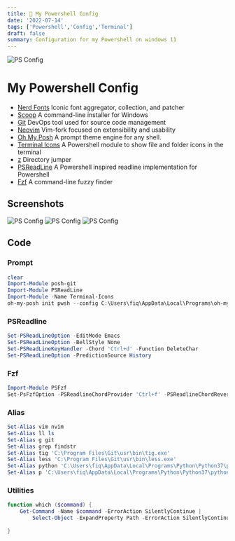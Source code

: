 ```yaml
---
title: 🚀 My Powershell Config
date: '2022-07-14'
tags: ['Powershell','Config','Terminal']
draft: false
summary: Configuration for my Powershell on windows 11
---
```


<img className="inline" src="https://github.com/fiqgant/My-Powershell-Config/raw/main/Images/SS_1.png" alt="PS Config" />

# My Powershell Config
- [Nerd Fonts](https://www.nerdfonts.com/) Iconic font aggregator, collection, and patcher
- [Scoop](https://scoop.sh/) A command-line installer for Windows
- [Git](https://git-scm.com/) DevOps tool used for source code management
- [Neovim](https://github.com/neovim/neovim) Vim-fork focused on extensibility and usability
- [Oh My Posh](https://ohmyposh.dev/docs) A prompt theme engine for any shell.
- [Terminal Icons](https://github.com/devblackops/Terminal-Icons) A Powershell module to show file and folder icons in the terminal
- [z](https://github.com/rupa/z) Directory jumper
- [PSReadLine](https://github.com/Powershell/PSReadLine) A Powershell inspired readline implementation for Powershell
- [Fzf](https://github.com/junegunn/fzf) A command-line fuzzy finder


## Screenshots
<img className="inline" src="https://github.com/fiqgant/My-Powershell-Config/raw/main/Images/SS_1.png" alt="PS Config" />

<img className="inline" src="https://github.com/fiqgant/My-Powershell-Config/raw/main/Images/SS_2-.png" alt="PS Config" />

<img className="inline" src="https://github.com/fiqgant/My-Powershell-Config/raw/main/Images/SS_3.png" alt="PS Config" />


## Code

### Prompt
``` Powershell
clear
Import-Module posh-git
Import-Module PSReadLine
Import-Module -Name Terminal-Icons
oh-my-posh init pwsh --config C:\Users\fiq\AppData\Local\Programs\oh-my-posh\themes/cloud-native-azure.omp.json | Invoke-Expression
```

### PSReadline
``` Powershell
Set-PSReadLineOption -EditMode Emacs
Set-PSReadLineOption -BellStyle None
Set-PSReadLineKeyHandler -Chord 'Ctrl+d' -Function DeleteChar
Set-PSReadLineOption -PredictionSource History
```

### Fzf
``` Powershell
Import-Module PSFzf
Set-PsFzfOption -PSReadlineChordProvider 'Ctrl+f' -PSReadlineChordReverseHistory 'Ctrl+r'
```


### Alias
``` Powershell
Set-Alias vim nvim
Set-Alias ll ls
Set-Alias g git
Set-Alias grep findstr
Set-Alias tig 'C:\Program Files\Git\usr\bin\tig.exe'
Set-Alias less 'C:\Program Files\Git\usr\bin\less.exe'
Set-Alias python 'C:\Users\fiq\AppData\Local\Programs\Python\Python37\python.exe'
Set-Alias p 'C:\Users\fiq\AppData\Local\Programs\Python\Python37\python.exe'
```

### Utilities
``` Powershell
function which ($command) {
    Get-Command -Name $command -ErrorAction SilentlyContinue |
        Select-Object -ExpandProperty Path -ErrorAction SilentlyContinue
    
}
```